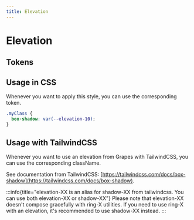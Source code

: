```yaml
---
title: Elevation
---
```



# Elevation

## Tokens

<ElevationTokens />

## Usage in CSS

Whenever you want to apply this style, you can use the corresponding token.

```css
.myClass {
  box-shadow: var(--elevation-10);
}
```

## Usage with TailwindCSS

Whenever you want to use an elevation from Grapes with TailwindCSS, you can use the corresponding className.

<ElevationTailwind />

See documentation from TailwindCSS: [https://tailwindcss.com/docs/box-shadow](https://tailwindcss.com/docs/box-shadow).

:::info{title="elevation-XX is an alias for shadow-XX from tailwindcss. You can use both elevation-XX or shadow-XX"}
Please note that elevation-XX doesn't compose gracefully with ring-X
utilities. If you need to use ring-X with an elevation, it's recommended to
use shadow-XX instead.
:::
